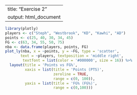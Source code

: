 ---
title: "Exercise 2"
output: html_document
----
```r
library(plotly)
players <- c("Steph", "Westbrook", "KD", "Kawhi", "AD")
points <- c(25, 40, 30, 34, 45)
FG <- c(63, 34, 55, 50, 75)
nba <- data.frame(players, points, FG)
plot_ly(nba, x = ~points, y = ~FG, type = 'scatter',
       text = ~players, textposition = 'middle right',
        textfont = list(color = '#000000', size = 16)) %>%
  layout(title = 'Points vs FG%',
         xaxis = list(title = 'Points (PTS)',
                      zeroline = TRUE,
                      range = c(0, 100)),
         yaxis = list(title = 'FG% (FG%)',
                      range = c(0,100)))

```